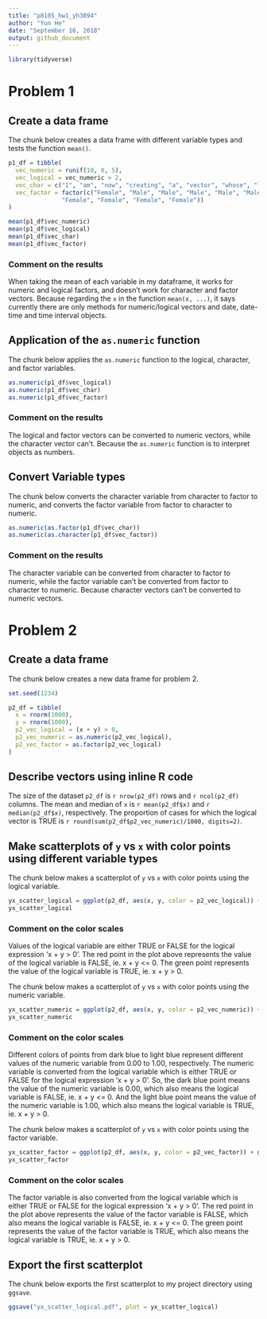 ```yaml
---
title: "p8105_hw1_yh3094"
author: "Yun He"
date: "September 16, 2018"
output: github_document
---
```


```r
library(tidyverse)
```

# Problem 1

## Create a data frame

The chunk below creates a data frame with different variable types and tests the function `mean()`.

```r
p1_df = tibble(
  vec_numeric = runif(10, 0, 5),
  vec_logical = vec_numeric > 2,
  vec_char = c("I", "am", "now", "creating", "a", "vector", "whose", "length", "is", "10"),
  vec_factor = factor(c("Female", "Male", "Male", "Male", "Male", "Male", 
               "Female", "Female", "Female", "Female"))
)

mean(p1_df$vec_numeric)
mean(p1_df$vec_logical)
mean(p1_df$vec_char)
mean(p1_df$vec_factor)
```

### Comment on the results

When taking the mean of each variable in my dataframe, it works for numeric and logical factors, and doesn't work for character and factor vectors. Because regarding the `x` in the function `mean(x, ...)`, it says currently there are only methods for numeric/logical vectors and date, date-time and time interval objects.

## Application of the `as.numeric` function 

The chunk below applies the `as.numeric` function to the logical, character, and factor variables.

```r
as.numeric(p1_df$vec_logical)
as.numeric(p1_df$vec_char)
as.numeric(p1_df$vec_factor)
```

### Comment on the results

The logical and factor vectors can be converted to numeric vectors, while the character vector can't. Because the `as.numeric` function is to interpret objects as numbers. 

## Convert Variable types

The chunk below converts the character variable from character to factor to numeric, and converts the factor variable from factor to character to numeric.

```r
as.numeric(as.factor(p1_df$vec_char))
as.numeric(as.character(p1_df$vec_factor))
```

### Comment on the results

The character variable can be converted from character to factor to numeric, while the factor variable can't be converted from factor to character to numeric. Because character vectors can't be converted to numeric vectors. 

# Problem 2

## Create a data frame

The chunk below creates a new data frame for problem 2.

```r
set.seed(1234)

p2_df = tibble(
  x = rnorm(1000),
  y = rnorm(1000),
  p2_vec_logical = (x + y) > 0,
  p2_vec_numeric = as.numeric(p2_vec_logical),
  p2_vec_factor = as.factor(p2_vec_logical)
)
```

## Describe vectors using inline R code

The size of the dataset `p2_df` is `r nrow(p2_df)` rows and `r ncol(p2_df)` columns. 
The mean and median of `x` is `r mean(p2_df$x)` and `r median(p2_df$x)`, respectively.
The proportion of cases for which the logical vector is TRUE is `r round(sum(p2_df$p2_vec_numeric)/1000, digits=2)`.

## Make scatterplots of `y` vs `x` with color points using different variable types

The chunk below makes a scatterplot of `y` vs `x` with color points using the logical variable.

```r
yx_scatter_logical = ggplot(p2_df, aes(x, y, color = p2_vec_logical)) + geom_point()
yx_scatter_logical
```

### Comment on the color scales

Values of the logical variable are either TRUE or FALSE for the logical expression 'x + y > 0'. The red point in the plot above represents the value of the logical variable is FALSE, ie. x + y <= 0. The green point represents the value of the logical variable is TRUE, ie. x + y > 0.

The chunk below makes a scatterplot of `y` vs `x` with color points using the numeric variable.

```r
yx_scatter_numeric = ggplot(p2_df, aes(x, y, color = p2_vec_numeric)) + geom_point()
yx_scatter_numeric
```

### Comment on the color scales

Different colors of points from dark blue to light blue represent different values of the numeric variable from 0.00 to 1.00, respectively. The numeric variable is converted from the logical variable which is either TRUE or FALSE for the logical expression 'x + y > 0'. So, the dark blue point means the value of the numeric variable is 0.00, which also means the logical variable is FALSE, ie. x + y <= 0. And the light blue point means the value of the numeric variable is 1.00, which also means the logical variable is TRUE, ie. x + y > 0. 

The chunk below makes a scatterplot of `y` vs `x` with color points using the factor variable.

```r
yx_scatter_factor = ggplot(p2_df, aes(x, y, color = p2_vec_factor)) + geom_point()
yx_scatter_factor
```

### Comment on the color scales

The factor variable is also converted from the logical variable which is either TRUE or FALSE for the logical expression 'x + y > 0'. The red point in the plot above represents the value of the factor variable is FALSE, which also means the logical variable is FALSE, ie. x + y <= 0. The green point represents the value of the factor variable is TRUE, which also means the logical variable is TRUE, ie. x + y > 0.

## Export the first scatterplot

The chunk below exports the first scatterplot to my project directory using `ggsave`.

```r
ggsave("yx_scatter_logical.pdf", plot = yx_scatter_logical)
```

